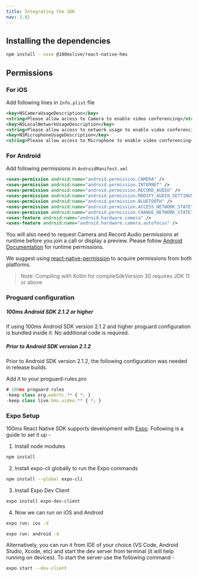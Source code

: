 ```yaml
---
title: Integrating the SDK
nav: 3.01
---
```


## Installing the dependencies

```bash
npm install --save @100mslive/react-native-hms
```

## Permissions

### For iOS

Add following lines in `Info.plist` file

```xml
<key>NSCameraUsageDescription</key>
<string>Please allow access to Camera to enable video conferencing</string>
<key>NSLocalNetworkUsageDescription</key>
<string>Please allow access to network usage to enable video conferencing</string>
<key>NSMicrophoneUsageDescription</key>
<string>Please allow access to Microphone to enable video conferencing</string>
```

### For Android

Add following permissions in `AndroidManifest.xml`

```xml
<uses-permission android:name="android.permission.CAMERA" />
<uses-permission android:name="android.permission.INTERNET" />
<uses-permission android:name="android.permission.RECORD_AUDIO" />
<uses-permission android:name="android.permission.MODIFY_AUDIO_SETTINGS" />
<uses-permission android:name="android.permission.BLUETOOTH" />
<uses-permission android:name="android.permission.ACCESS_NETWORK_STATE" />
<uses-permission android:name="android.permission.CHANGE_NETWORK_STATE" />
<uses-feature android:name="android.hardware.camera" />
<uses-feature android:name="android.hardware.camera.autofocus" />
```

You will also need to request Camera and Record Audio permissions at runtime before you join a call or display a preview. Please follow [Android Documentation](https://developer.android.com/training/permissions/requesting#request-permission) for runtime permissions.

We suggest using [react-native-permission](https://www.npmjs.com/package/react-native-permissions) to acquire permissions from both platforms.

> Note: Compiling with Kotlin for compileSdkVersion 30 requires JDK 11 or above

### Proguard configuration

##### 100ms Android SDK 2.1.2 or higher
If using 100ms Android SDK version 2.1.2 and higher proguard configuration is bundled inside it. No additional code is required.

##### Prior to Android SDK version 2.1.2
Prior to Android SDK version 2.1.2, the following configuration was needed in release builds.

Add it to your proguard-rules.pro

```js
# 100ms proguard rules
-keep class org.webrtc.** { *; }
-keep class live.hms.video.** { *; }
```

### Expo Setup

100ms React Native SDK supports development with [Expo](https://expo.dev/). Following is a guide to set it up -

1. Install node modules
```bash
npm install
```

2. Install expo-cli globally to run the Expo commands
```bash
npm install --global expo-cli
```

3. Install Expo Dev Client
```bash
expo install expo-dev-client
```

4. Now we can run on iOS and Android
```bash
expo run: ios -d
```
```bash
expo run: android -d
```

Alternatively, you can run it from IDE of your choice (VS Code, Android Studio, Xcode, etc) and start the dev server from terminal (it will help running on devices). To start the server use the following command -
```bash
expo start --dev-client
```
